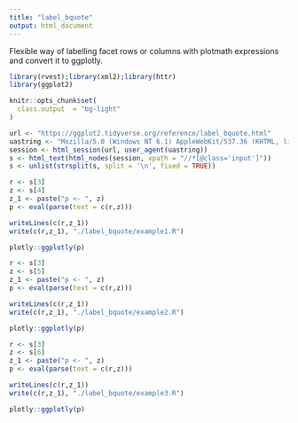 ```yaml
---
title: "label_bquote"
output: html_document
---
```


Flexible way of labelling facet rows or columns with plotmath expressions and convert it to ggplotly.

```r
library(rvest);library(xml2);library(httr)
library(ggplot2)

knitr::opts_chunk$set(
  class.output  = "bg-light"
)
```

```r
url <- "https://ggplot2.tidyverse.org/reference/label_bquote.html"
uastring <- "Mozilla/5.0 (Windows NT 6.1) AppleWebKit/537.36 (KHTML, like Gecko) Chrome/88.0.4324.190 Safari/537.36"
session <- html_session(url, user_agent(uastring))
s <- html_text(html_nodes(session, xpath = "//*[@class='input']"))
s <- unlist(strsplit(s, split = '\n', fixed = TRUE))
```

```r
r <- s[3]
z <- s[4]
z_1 <- paste("p <- ", z)
p <- eval(parse(text = c(r,z)))
```

```r
writeLines(c(r,z_1))
write(c(r,z_1), "./label_bquote/example1.R")
```

```r
plotly::ggplotly(p)
```

```r
r <- s[3]
z <- s[5]
z_1 <- paste("p <- ", z)
p <- eval(parse(text = c(r,z)))
```

```r
writeLines(c(r,z_1))
write(c(r,z_1), "./label_bquote/example2.R")
```

```r
plotly::ggplotly(p)
```

```r
r <- s[3]
z <- s[6]
z_1 <- paste("p <- ", z)
p <- eval(parse(text = c(r,z)))
```

```r
writeLines(c(r,z_1))
write(c(r,z_1), "./label_bquote/example3.R")
```

```r
plotly::ggplotly(p)
```